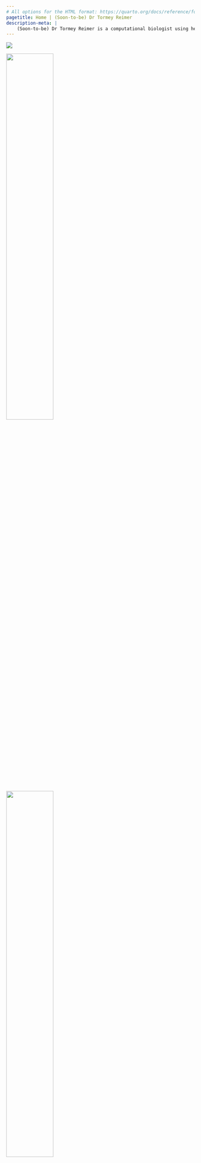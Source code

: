 ```yaml
---
# All options for the HTML format: https://quarto.org/docs/reference/formats/html.html
pagetitle: Home | (Soon-to-be) Dr Tormey Reimer
description-meta: |
    (Soon-to-be) Dr Tormey Reimer is a computational biologist using her broad-ranging skills in simulations and statistics to help assess and manage marine resource sustainability.
---
```

::: {.column-screen .no-gaps}
![](resources/images/hero-lg-compressed.png)
:::

::: spacer-2rem
:::

:::::: {.grid .justify-content-space-evenly .align-items-center .text-center}
::::: {.g-col-4 .g-col-lg-2}
[![](resources/icons/google-scholar-dark.svg){fig-alt="Link to my Google Scholar" width="50%"}](https://scholar.google.com/citations?hl=en&user=H45vLccAAAAJ&view_op=list_works&gmla=AKKJWFctSeG1-RPdHM1Sm6zw_pddPbBW_Q-LL5Oj-bJgbK4mEgjr4lTM7hprsdR1hMk-s2grckZTOogim9ha4lHJ)
:::::

::::: {.g-col-4 .g-col-lg-2}
[![](resources/icons/linkedin-dark.svg){fig-alt="Link to my LinkedIn" width="50%"}](https://au.linkedin.com/in/tormey-reimer)
:::::

::::: {.g-col-4 .g-col-lg-2}
[![](resources/icons/orcid-dark.svg){fig-alt="Link to my OrCID" width="50%"}](https://orcid.org/0000-0002-5983-2798)
:::::

::::: {.g-col-4 .g-col-lg-2}
[![](resources/icons/researchgate-dark.svg){fig-alt="Link to my ResearchGate" width="50%"}](https://www.researchgate.net/profile/Tormey-Reimer)
:::::

::::: {.g-col-4 .g-col-lg-2}
[![](resources/icons/landmark-solid-dark.svg){fig-alt="Link to my institution" width="50%"}](https://marinesocioecology.org/team/tormey-reimer/)
:::::

::::: {.g-col-4 .g-col-lg-2}
[![](resources/icons/github-dark.svg){fig-alt="Link to my Github" width="50%"}](https://github.com/stormeyseas)
:::::
::::::

::: column-screen
::: {.wave-container #animate-3}
![](resources/pictures/waves-3.png)
:::

::: {.wave-container #animate-1}
![](resources/pictures/waves-1.png)
:::

::: {.wave-container #animate-2}
![](resources/pictures/waves-2.png)
:::
:::

::: {.line-behind .column-screen-inset}
::: span
:::
## My Current project

:::::: {.grid .justify-content-space-evenly}
::::: {.g-col-4 .align-self-center}
![](resources/images/personal-website.jpg){fig-alt="Screenshot of the website you're on right now... so meta!" style="border: solid 1px var(--bs-primary);"}
:::::

::::: {.g-col-8 .align-self-center}
### This website

What could be a better use of my time as I wait for feedback on my PhD thesis than slowly moving more and more of my life into RStudio? I designed and built this whole website using Quarto.

:::: text-center
[More projects](pages/projects.qmd){.btn .btn-primary}
::::
:::::
::::::

## Recent publications

:::::: {.grid .justify-content-space-evenly .align-items-center}
::::: {.g-col-12 .g-col-md-6}
:::: {.grid .justify-content-space-evenly .align-items-center}
::: {.g-col-6 .no-gaps}
![](resources/pdf-images/High prevalence of vaterite.jpg){fig-alt="Scientific Reports snapshot"}
:::

::: {.g-col-6}
##### [High prevalence of vaterite in sagittal otoliths causes hearing impairment in farmed fish](https://doi.org/10.1038/srep25249)

Tormey Reimer, Tim Dempster, Fletcher Warren-Myers, Arne J. Jensen, Stephen E. Swearer

*Scientific Reports*, 2016
:::
::::
```r
abstract = "The rapid growth of aquaculture raises questions about the welfare status of mass-produced species. Sagittal otoliths are primary hearing structures in the inner ear of all teleost (bony) fishes and are normally composed of aragonite, though abnormal vaterite replacement is sometimes seen in the wild. We provide the first widespread evaluation of the prevalence of vaterite in otoliths, showing that farmed fish have levels of vaterite replacement over 10 times higher than wild fish, regardless of species. We confirm this observation with extensive sampling of wild and farmed Atlantic salmon in Norway, the world’s largest producer and verify that vateritic otoliths are common in farmed salmon worldwide..."

abs.1 = paste(ifelse(is.na(stringr::word(abstract, 1:70)), abstract, stringr::word(abstract, 1:70)), collapse = " ")
```
`r abs.1`... [Read more](https://doi.org/10.1038/srep25249)
:::::

::::: {.g-col-12 .g-col-md-6}
:::: {.grid .justify-content-space-evenly .align-items-center}
::: {.g-col-6 .no-gaps}
![](resources/pdf-images/Rapid growth causes.jpg){fig-alt="Journal of Evolutionary Biology snapshot"}
:::

::: {.g-col-6}
##### [Rapid growth causes abnormal vaterite formation in farmed fish otoliths](https://doi.org/10.1242/jeb.148056)

Tormey Reimer, Tim Dempster, Anna Wargelius, Per Gunnar Fjelldal, Tom Hansen, Kevin A. Glover, Monica F. Solberg, Stephen E. Swearer

*Journal of Evolutionary Biology*, 2017
:::
::::
```r
abstract = "Sagittal otoliths are essential components of the sensory organs that enable all teleost fish to hear and maintain balance, and are primarily composed of calcium carbonate. A deformity, where aragonite (the normal crystal form) is replaced with vaterite, was first noted over 50 years ago but its underlying cause is unresolved. We evaluated the prevalence of vateritic otoliths from two captive rearing studies which suggested that fast growth, due to environmental rather than genetic control, led to vaterite development..."

abs.2 = paste(ifelse(is.na(stringr::word(abstract, 1:70)), abstract, stringr::word(abstract, 1:70)), collapse = " ")
```
`r abs.2`... [Read more](https://doi.org/10.1242/jeb.148056)
:::::
::::::

::: text-center
[See all publications](pages/publications.qmd){.btn .btn-primary}
:::

## Check out my blog!

:::::: {.grid .justify-content-space-evenly .px-2}
::::: {.g-col-4 .align-self-center}
:::: card
![](resources/images/Bruny.jpg){.card-img-top fig-alt="Just a cute pic of me"}

::: card-title
#### Welcome to my blog!
:::

::: card-text
Why did I do it? Will I stick to it with any kind of regularity? Let's find out!

::: text-center
[Read more](pages/blog.qmd){.btn .btn-secondary}
:::
:::

::::
:::::

<!-- ::::: {.g-col-4 .align-self-center} -->
<!-- :::: card -->
<!-- ![](https://via.placeholder.com/285x180){.card-img-top fig-alt="Image"} -->

<!-- ::: card-title -->
<!-- Title -->
<!-- ::: -->

<!-- ::: card-text -->
<!-- Some quick example text to build on the card title and make up the bulk of the card's content. -->

<!-- ::: text-center -->
<!-- [Read more](pages/blog.qmd){.btn .btn-primary} -->
<!-- ::: -->
<!-- ::: -->

<!-- :::: -->
<!-- ::::: -->

<!-- ::::: {.g-col-4 .align-self-center} -->
<!-- :::: card -->
<!-- ![](https://via.placeholder.com/285x180){.card-img-top fig-alt="Image"} -->

<!-- ::: card-title -->
<!-- Title -->
<!-- ::: -->

<!-- ::: card-text -->
<!-- Some quick example text to build on the card title and make up the bulk of the card's content. -->

<!-- ::: text-center -->
<!-- [Read more](pages/blog.qmd){.btn .btn-primary} -->
<!-- ::: -->
<!-- ::: -->

<!-- :::: -->
<!-- ::::: -->
::::::

## Get in touch

:::::: {.grid .justify-content-space-evenly}
::::: {.g-col-4 .align-self-center}
::: {.content-visible when-profile="active"}
![](./resources/icons/status-active.png){width="40%" fig-align="center" fig-alt="Active!"}
:::

::: {.content-hidden unless-meta="status.inactive"}
![](./resources/icons/status-inactive.png){width="40%" fig-align="center" fig-alt="Active!"}
:::

::: {.content-hidden unless-meta="status.semiactive"}
![](./resources/icons/status-semiactive.png){width="40%" fig-align="center" fig-alt="Active!"}
:::
:::::

::::: {.g-col-8 .align-self-center}
::: {.content-visible when-profile="active"}
I'm currently working and should respond to emails, messages, heartfelt letters, and good vibes. Feel free to reach out!
:::

::: {.content-hidden unless-meta="status.inactive"}
I'm not currently working or responding to emails. Maybe I'm on holiday. You can send me a message but it might be a while before you get a reply.
:::

::: {.content-hidden unless-meta="status.semiactive"}
I'm currently working but will probably be slow to respond to emails - I might be somewhere with limited internet access, or maybe I'm just very busy. You can still send me a message but it might be a while before you get a reply.
:::

:::: text-center
[Contact me](pages/contact.qmd){.btn .btn-primary}
::::

:::::
::::::

